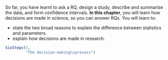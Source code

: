 ::: {.objectivesBox .objectives data-latex="{iconmonstr-target-4-240.png}"}
So far, you have learnt to ask a RQ, design a study, describe and summarise the data, and form confidence intervals.
**In this chapter**, you will learn how decisions are made in science, so you can answer RQs.
You will learn to:

* state the two broad reasons to explain the difference between statistics and parameters.
* explain how decisions are made in research.
:::


```r
SixSteps(5, 
         "The decision-making\nprocess")
```